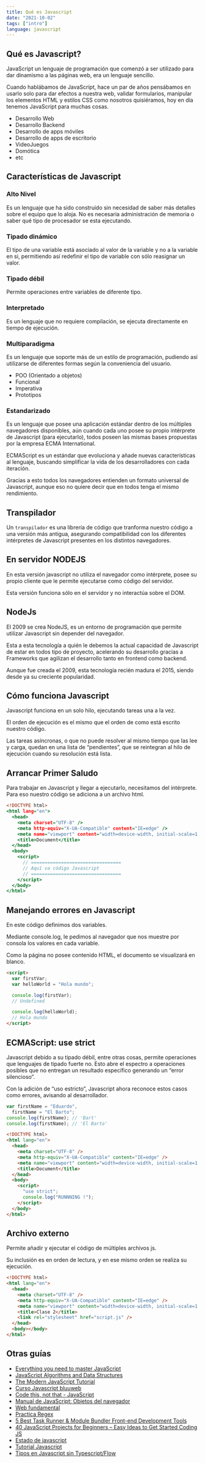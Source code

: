```yaml
---
title: Qué es Javascript
date: "2021-10-02"
tags: ["intro"]
language: javascript
---
```


## Qué es Javascript?

JavaScript un lenguaje de programación que comenzó a ser utilizado
para dar dinamismo a las páginas web, era un lenguaje sencillo.

Cuando hablábamos de JavaScript, hace un par de años pensábamos
en usarlo solo para dar efectos a nuestra web, validar formularios,
manipular los elementos HTML y estilos CSS como nosotros
quisiéramos, hoy en día tenemos JavaScript para muchas cosas.

- Desarrollo Web
- Desarrollo Backend
- Desarrollo de apps móviles
- Desarrollo de apps de escritorio
- VideoJuegos
- Domótica
- etc

## Características de Javascript

### Alto Nivel

Es un lenguaje que ha sido construido sin necesidad de saber más detalles
sobre el equipo que lo aloja. No es necesaria administración de memoria o
saber qué tipo de procesador se esta ejecutando.

### Tipado dinámico

El tipo de una variable está asociado al valor de la variable y no a la
variable en si, permitiendo así redefinir el tipo de variable con sólo
reasignar un valor.

### Tipado débil

Permite operaciones entre variables de diferente tipo.

### Interpretado

Es un lenguaje que no requiere compilación, se ejecuta directamente
en tiempo de ejecución.

### Multiparadigma

Es un lenguaje que soporte más de un estilo de programación,
pudiendo así utilizarse de diferentes formas según la conveniencia
del usuario.

- POO (Orientado a objetos)
- Funcional
- Imperativa
- Prototipos

### Estandarizado

Es un lenguaje que posee una aplicación estándar dentro de los múltiples
navegadores disponibles, aún cuando cada uno posee su propio intérprete
de Javascript (para ejecutarlo), todos poseen las mismas bases propuestas
por la empresa ECMA International.

ECMAScript es un estándar que evoluciona y añade nuevas características
al lenguaje, buscando simplificar la vida de los desarrolladores con cada
iteración.

Gracias a esto todos los navegadores entienden un formato universal de
Javascript, aunque eso no quiere decir que en todos tenga el mismo
rendimiento.

## Transpilador

Un `transpilador` es una librería de código que tranforma nuestro código a una versión más antigua, asegurando compatibilidad con los diferentes intérpretes de Javascript presentes en los distintos navegadores.

## En servidor NODEJS

En esta versión javascript no utiliza el navegador como intérprete, posee su propio cliente que le permite ejecutarse como código del servidor.

Esta versión funciona sólo en el servidor y no interactúa sobre el DOM.

## NodeJs

El 2009 se crea NodeJS, es un entorno de programación que permite utilizar Javascript sin depender del navegador.

Esta a esta tecnología a quién le debemos la actual capacidad de Javascript de estar en todos tipo de proyecto, acelerando su desarrollo gracias a Frameworks que agilizan el desarrollo tanto en frontend como backend.

Aunque fue creada el 2009, esta tecnología recién madura el 2015, siendo desde ya su creciente popularidad.

## Cómo funciona Javascript

Javascript funciona en un solo hilo, ejecutando tareas una a la vez.

El orden de ejecución es el mismo que el orden de como está escrito nuestro código.

Las tareas asíncronas, o que no puede resolver al mismo tiempo que las lee y carga, quedan en una lista de “pendientes”, que se reintegran al hilo de ejecución cuando su resolución está lista.

## Arrancar Primer Saludo

Para trabajar en Javascript y llegar a ejecutarlo, necesitamos del intérprete.
Para eso nuestro código se adiciona a un archivo html.

```html:index.html
<!DOCTYPE html>
<html lang="en">
  <head>
    <meta charset="UTF-8" />
    <meta http-equiv="X-UA-Compatible" content="IE=edge" />
    <meta name="viewport" content="width=device-width, initial-scale=1.0" />
    <title>Document</title>
  </head>
  <body>
    <script>
      // =================================
      // Aquí va código Javascript
      // =================================
    </script>
  </body>
</html>
```

## Manejando errores en Javascript

En este código definimos dos
variables.

Mediante console.log, le pedimos al navegador que nos muestre por consola los valores en cada variable.

Como la página no posee contenido HTML, el documento se visualizará en blanco.

```html
<script>
  var firstVar;
  var helloWorld = "Hola mundo";

  console.log(firstVar);
  // Undefined

  console.log(helloWorld);
  // Hola mundo
</script>
```

## ECMAScript: use strict

Javascript debido a su tipado débil, entre otras cosas, permite operaciones que lenguajes de tipado fuerte no. Esto abre el espectro a operaciones posibles que no entregan un resultado específico generando un “error silencioso”.

Con la adición de “uso estricto”, Javascript ahora reconoce estos casos como errores, avisando al desarrollador.

```javascript
var firstName = "Eduardo",
  firstName = "El Barto";
console.log(firstName); // 'Bart'
console.log(firstName); // 'El Barto'
```

```html
<!DOCTYPE html>
<html lang="en">
  <head>
    <meta charset="UTF-8" />
    <meta http-equiv="X-UA-Compatible" content="IE=edge" />
    <meta name="viewport" content="width=device-width, initial-scale=1.0" />
    <title>Document</title>
  </head>
  <body>
    <script>
      "use strict";
      console.log("RUNNNING !");
    </script>
  </body>
</html>
```

## Archivo externo

Permite añadir y ejecutar el código de múltiples archivos js.

Su inclusión es en orden de lectura, y en ese mismo orden se realiza su ejecución.

```html
<!DOCTYPE html>
<html lang="en">
  <head>
    <meta charset="UTF-8" />
    <meta http-equiv="X-UA-Compatible" content="IE=edge" />
    <meta name="viewport" content="width=device-width, initial-scale=1.0" />
    <title>Clase 2</title>
    <link rel="stylesheet" href="script.js" />
  </head>
  <body></body>
</html>
```

## Otras guías

- [Everything you need to master JavaScript](https://vanillajsguides.com/complete-set/)
- [JavaScript Algorithms and Data Structures](https://www.freecodecamp.org/learn/javascript-algorithms-and-data-structures/)
- [The Modern JavaScript Tutorial](https://javascript.info/)
- [Curso Javascript bluuweb](https://bluuweb.github.io/javascript/#preguntas-y-respuestas)
- [Code this, not that - JavaScript](https://github.com/codediodeio/code-this-not-that-js)
- [Manual de JavaScript: Objetos del navegador](http://www.estrellateyarde.org/manual-de-javascript/manual-de-javascript-objetos-del-navegador)
- [Web fundamental](https://developers.google.com/web/fundamentals?hl=es)
- [Practica Regex](https://regexr.com/)
- [5 Best Task Runner & Module Bundler Front-end Development Tools](https://www.uplers.com/blog/5-best-task-runner-module-bundler-front-end-development-tools/)
- [40 JavaScript Projects for Beginners – Easy Ideas to Get Started Coding JS](https://www.freecodecamp.org/news/javascript-projects-for-beginners/#how-to-create-a-sidebar)
- [Estado de javascript](https://2019.stateofjs.com/)
- [Tutorial Javascript](https://www.arkaitzgarro.com/javascript/index.html)
- [Tipos en Javascript sin Typescript/Flow](https://yeisondaza.com/tipos-en-javascript-sin-typescript)
